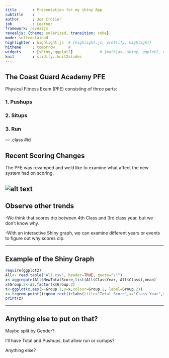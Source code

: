 ```yaml
---
title       : Presentation for my shiny App
subtitle    : 
author      : Joe Crozier
job         : Learner
framework: revealjs
revealjs: {theme: solarized, transition: cube}
mode: selfcontained
highlighter : highlight.js  # {highlight.js, prettify, highlight}
hitheme     : tomorrow      # 
widgets     : [shiny, ggplot2]            # {mathjax, shiny, ggplot2, quiz, bootstrap}
knit        : slidify::knit2slides
---
```


## The Coast Guard Academy PFE

Physical Fitness Exam (PFE) consisting of three parts:


### 1. Pushups


### 2. Situps


### 3. Run

--- .class #id 

## Recent Scoring Changes

The PFE was revamped and we'd like to examine what affect the new system had on scoring.

![alt text](line.png)
---

## Observe other trends

-We think that scores dip between 4th Class and 3rd class year, but we don't know why.

-With an interactive Shiny graph, we can examine different years or events to figure out why scores dip.

---

## Example of the Shiny Graph


```r
require(ggplot2)
All<- read.table("All.csv", header=TRUE, quote="\"")
x<-aggregate(All$NewTotalScore,list(All$ClassYear, All$Class),mean)
x$Group.2<-as.factor(x$Group.2)
t<-ggplot(x,aes(x=Group.1,y=x,colour=Group.2, label=Group.2))
z<-t+geom_point()+geom_text()+labs(title="Total Score",x="Class Year",y="Class Average Score out of 300" )+scale_x_discrete(limits=c("4th Class","3rd Class","2nd Class","1st Class"))
print(z)
```



---

## Anything else to put on that?

Maybe split by Gender?

I'll have Total and Pushups, but allow run or curlups?

Anything else?




